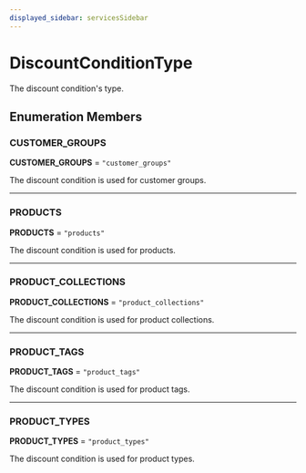 ```yaml
---
displayed_sidebar: servicesSidebar
---
```



# DiscountConditionType

The discount condition's type.

## Enumeration Members

### CUSTOMER\_GROUPS

 **CUSTOMER\_GROUPS** = ``"customer_groups"``

The discount condition is used for customer groups.

___

### PRODUCTS

 **PRODUCTS** = ``"products"``

The discount condition is used for products.

___

### PRODUCT\_COLLECTIONS

 **PRODUCT\_COLLECTIONS** = ``"product_collections"``

The discount condition is used for product collections.

___

### PRODUCT\_TAGS

 **PRODUCT\_TAGS** = ``"product_tags"``

The discount condition is used for product tags.

___

### PRODUCT\_TYPES

 **PRODUCT\_TYPES** = ``"product_types"``

The discount condition is used for product types.

